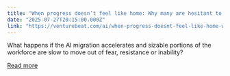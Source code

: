 ```yaml
---
title: "When progress doesn’t feel like home: Why many are hesitant to join the AI migration"
date: "2025-07-27T20:15:00.000Z"
link: "https://venturebeat.com/ai/when-progress-doesnt-feel-like-home-why-many-are-hesitant-to-join-the-ai-migration/"
---
```


What happens if the AI migration accelerates and sizable portions of the workforce are slow to move out of fear, resistance or inability?

[Read more](https://venturebeat.com/ai/when-progress-doesnt-feel-like-home-why-many-are-hesitant-to-join-the-ai-migration/)
